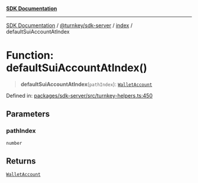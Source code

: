 [**SDK Documentation**](../../../../README.mdx)

***

[SDK Documentation](../../../../packages.mdx) / [@turnkey/sdk-server](../../README.mdx) / [index](../README.mdx) / defaultSuiAccountAtIndex

# Function: defaultSuiAccountAtIndex()

> **defaultSuiAccountAtIndex**(`pathIndex`): [`WalletAccount`](../interfaces/WalletAccount.mdx)

Defined in: [packages/sdk-server/src/turnkey-helpers.ts:450](https://github.com/tkhq/sdk/blob/078f5423e923fbd1d7fd39440402d7f01d09c3d0/packages/sdk-server/src/turnkey-helpers.ts#L450)

## Parameters

### pathIndex

`number`

## Returns

[`WalletAccount`](../interfaces/WalletAccount.mdx)
